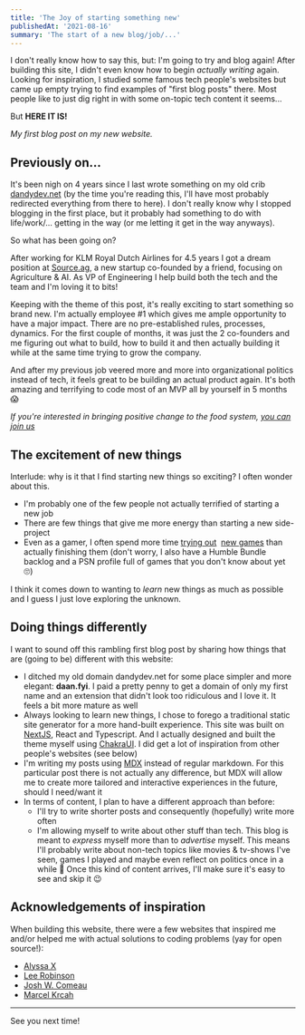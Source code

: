 ```yaml
---
title: 'The Joy of starting something new'
publishedAt: '2021-08-16'
summary: 'The start of a new blog/job/...'
---
```

I don't really know how to say this, but: I'm going to try and blog again! After building this site,
I didn't even know how to begin _actually writing_ again. Looking for inspiration, I studied some
famous tech people's websites but came up empty trying to find examples of "first blog posts" there.
Most people like to just dig right in with some on-topic tech content it seems...

But **HERE IT IS!**

_My first blog post on my new website._

## Previously on...

It's been nigh on 4 years since I last wrote something on my old crib
[dandydev.net](https://dandydev.net) (by the time you're reading this, I'll have most probably
redirected everything from there to here). I don't really know why I stopped blogging in the first
place, but it probably had something to do with life/work/... getting in the way (or me letting it
get in the way anyways).

So what has been going on?

After working for KLM Royal Dutch Airlines for 4.5 years I got a dream position at
[Source.ag](https://source.ag), a new startup co-founded by a friend, focusing on Agriculture & AI.
As VP of Engineering I help build both the tech and the team and I'm loving it to bits!

Keeping with the theme of this post, it's really exciting to start something so brand new. I'm
actually employee #1 which gives me ample opportunity to have a major impact. There are no
pre-established rules, processes, dynamics. For the first couple of months, it was just the 2
co-founders and me figuring out what to build, how to build it and then actually building it while
at the same time trying to grow the company.

And after my previous job veered more and more into organizational politics instead of tech, it
feels great to be building an actual product again. It's both amazing and terrifying to code most
of an MVP all by yourself in 5 months 😱

_If you're interested in bringing positive change to the food system,
[you can join us](https://source.ag/careers/)_

## The excitement of new things

Interlude: why is it that I find starting new things so exciting? I often wonder about this.

- I'm probably one of the few people not actually terrified of starting a new job
- There are few things that give me more energy than starting a new side-project
- Even as a gamer, I often spend more time [trying out](https://steamcommunity.com/id/kajel/games/)
  &nbsp;[new games](https://www.gog.com/u/Curois/games) than actually finishing them
  (don't worry, I also have a Humble Bundle backlog and a PSN profile full of games that you don't
  know about yet 🙄)

I think it comes down to wanting to _learn_ new things as much as possible and I guess I just love
exploring the unknown.

## Doing things differently

I want to sound off this rambling first blog post by sharing how things that are (going to be)
different with this website:

- I ditched my old domain dandydev.net for some place simpler and more elegant: **daan.fyi**.
  I paid a pretty penny to get a domain of only my first name and an extension that didn't look
  too ridiculous and I love it. It feels a bit more mature as well
- Always looking to learn new things, I chose to forego a traditional static site generator for a
  more hand-built experience. This site was built on [NextJS](https://nextjs.org/), React and
  Typescript. And I actually designed and built the theme myself using
  [ChakraUI](https://chakra-ui.com/). I did get a lot of inspiration from other people's websites
  (see below)
- I'm writing my posts using [MDX](https://mdxjs.com/) instead of regular markdown. For this
  particular post there is not actually any difference, but MDX will allow me to create more
  tailored and interactive experiences in the future, should I need/want it
- In terms of content, I plan to have a different approach than before:
    - I'll try to write shorter posts and consequently (hopefully) write more often
    - I'm allowing myself to write about other stuff than tech. This blog is meant to _express_
      myself more than to _advertise_ myself. This means I'll probably write about non-tech topics
      like movies & tv-shows I've seen, games I played and maybe even reflect on politics once in
      a while 😬 Once this kind of content arrives, I'll make sure it's easy to see and skip it 😉

## Acknowledgements of inspiration

When building this website, there were a few websites that inspired me and/or helped me with actual
solutions to coding problems (yay for open source!):

- [Alyssa X](https://alyssax.com/)
- [Lee Robinson](https://leerob.io/)
- [Josh W. Comeau](https://www.joshwcomeau.com/)
- [Marcel Krcah](https://marcel.is/)

---

See you next time!
